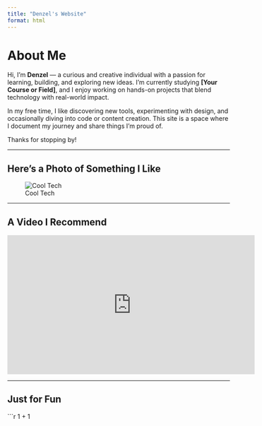 ```yaml
---
title: "Denzel's Website"
format: html
---
```


# About Me

Hi, I'm **Denzel** — a curious and creative individual with a passion for learning, building, and exploring new ideas. I'm currently studying **[Your Course or Field]**, and I enjoy working on hands-on projects that blend technology with real-world impact.

In my free time, I like discovering new tools, experimenting with design, and occasionally diving into code or content creation. This site is a space where I document my journey and share things I'm proud of.

Thanks for stopping by!

---

## Here's a Photo of Something I Like

![Cool Tech](https://upload.wikimedia.org/wikipedia/commons/thumb/2/2c/Intel_Ivy_Bridge_Core_i7_CPU_Packaging_2.jpg/640px-Intel_Ivy_Bridge_Core_i7_CPU_Packaging_2.jpg)

---

## A Video I Recommend

<iframe width="560" height="315" src="https://www.youtube.com/embed/qSqVVswa420" title="YouTube video player" frameborder="0" allowfullscreen></iframe>

---

## Just for Fun

```r
1 + 1
